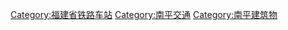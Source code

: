 [[Category:福建省铁路车站|Category:福建省铁路车站]]
[[Category:南平交通|Category:南平交通]]
[[Category:南平建筑物|Category:南平建筑物]]